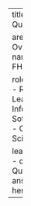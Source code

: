 ---
title: Technical Quick Start

area:
  name: Overview
topic:
  name: SMART on FHIR

roles:
  - Investigator
  - Research Leaders
  - Informaticist
  - Software Engineer
  - Clinician Scientist/Trainee

learning_objectives:
  - question: Question here
    answer: Answer here
---